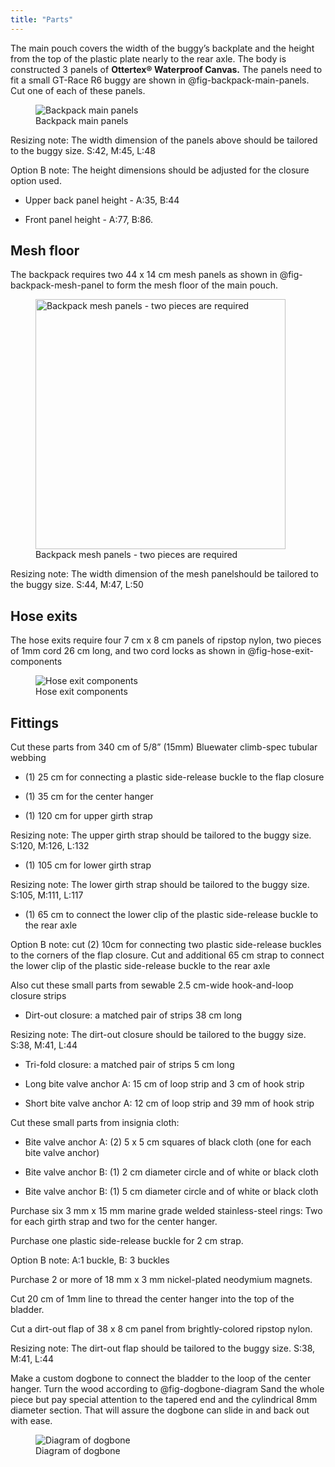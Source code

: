 ```yaml
---
title: "Parts"
---
```


The main pouch covers the width of the buggy's backplate and the height from the top of the plastic plate nearly to the rear axle. The body is constructed 3 panels of **Ottertex® Waterproof Canvas.** The panels need to fit a small GT-Race R6 buggy are shown in @fig-backpack-main-panels. Cut one of each of these panels.

![Backpack main panels](images/backpack-main-panels.jpg){#fig-backpack-main-panels fig-alt="Backpack main panels" fig-align="center"}

::: resizing
Resizing note: The width dimension of the panels above should be tailored to the buggy size. S:42, M:45, L:48
:::

::: option-b
Option B note: The height dimensions should be adjusted for the closure option used.

-   Upper back panel height - A:35, B:44

-   Front panel height - A:77, B:86.
:::

## Mesh floor

The backpack requires two 44 x 14 cm mesh panels as shown in @fig-backpack-mesh-panel to form the mesh floor of the main pouch.

![Backpack mesh panels - two pieces are required](images/backpack-mesh-panel.jpg){#fig-backpack-mesh-panel fig-alt="Backpack mesh panels - two pieces are required" fig-align="center" width="400"}

::: resizing
Resizing note: The width dimension of the mesh panelshould be tailored to the buggy size. S:44, M:47, L:50
:::

## Hose exits

The hose exits require four 7 cm x 8 cm panels of ripstop nylon, two pieces of 1mm cord 26 cm long, and two cord locks as shown in @fig-hose-exit-components

![Hose exit components](images/hose-exit-components.jpg){#fig-hose-exit-components fig-alt="Hose exit components" fig-align="center"}

## Fittings

Cut these parts from 340 cm of 5/8" (15mm) Bluewater climb-spec tubular webbing

-   \(1\) 25 cm for connecting a plastic side-release buckle to the flap closure

-   \(1\) 35 cm for the center hanger

-   \(1\) 120 cm for upper girth strap

::: resizing
Resizing note: The upper girth strap should be tailored to the buggy size. S:120, M:126, L:132
:::

-   \(1\) 105 cm for lower girth strap

::: resizing
Resizing note: The lower girth strap should be tailored to the buggy size. S:105, M:111, L:117
:::

-   \(1\) 65 cm to connect the lower clip of the plastic side-release buckle to the rear axle

::: option-b
Option B note: cut (2) 10cm for connecting two plastic side-release buckles to the corners of the flap closure. Cut and additional 65 cm strap to connect the lower clip of the plastic side-release buckle to the rear axle
:::

Also cut these small parts from sewable 2.5 cm-wide hook-and-loop closure strips

-   Dirt-out closure: a matched pair of strips 38 cm long

::: resizing
Resizing note: The dirt-out closure should be tailored to the buggy size. S:38, M:41, L:44
:::

-   Tri-fold closure: a matched pair of strips 5 cm long

-   Long bite valve anchor A: 15 cm of loop strip and 3 cm of hook strip

-   Short bite valve anchor A: 12 cm of loop strip and 39 mm of hook strip

Cut these small parts from insignia cloth:

-   Bite valve anchor A: (2) 5 x 5 cm squares of black cloth (one for each bite valve anchor)

-   Bite valve anchor B: (1) 2 cm diameter circle and of white or black cloth

-   Bite valve anchor B: (1) 5 cm diameter circle and of white or black cloth

Purchase six 3 mm x 15 mm marine grade welded stainless-steel rings: Two for each girth strap and two for the center hanger.

Purchase one plastic side-release buckle for 2 cm strap.

::: option-b
Option B note: A:1 buckle, B: 3 buckles
:::

Purchase 2 or more of 18 mm x 3 mm nickel-plated neodymium magnets.

Cut 20 cm of 1mm line to thread the center hanger into the top of the bladder.

Cut a dirt-out flap of 38 x 8 cm panel from brightly-colored ripstop nylon.

::: resizing
Resizing note: The dirt-out flap should be tailored to the buggy size. S:38, M:41, L:44
:::

Make a custom dogbone to connect the bladder to the loop of the center hanger. Turn the wood according to @fig-dogbone-diagram Sand the whole piece but pay special attention to the tapered end and the cylindrical 8mm diameter section. That will assure the dogbone can slide in and back out with ease.

![Diagram of dogbone](images/dogbone-diagram.jpg){#fig-dogbone-diagram}
